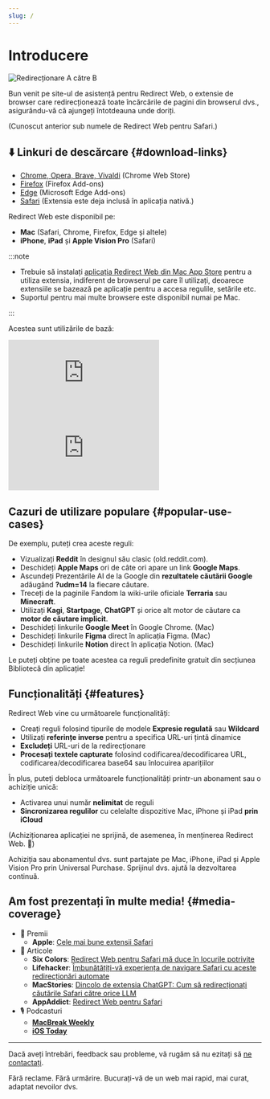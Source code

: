 ```yaml
---
slug: /
---
```



# Introducere

<div style={{display: "flex", flexDirection: "column", alignItems: "flex-start", marginBottom: "25px"}}>
  <img src="./img/redirect-a-to-b.png" style={{display: "block", minWidth: "360px", maxWidth: "500px", width: "100%", height: "auto", marginBottom: "25px"}} alt="Redirecționare A către B" />
  <ExtensionStoreLinks />
</div>

Bun venit pe site-ul de asistență pentru Redirect Web, o extensie de browser care redirecționează toate încărcările de pagini din browserul dvs., asigurându-vă că ajungeți întotdeauna unde doriți.

(Cunoscut anterior sub numele de Redirect Web pentru Safari.)

## ⬇️ Linkuri de descărcare {#download-links}

- [Chrome, Opera, Brave, Vivaldi](https://chromewebstore.google.com/detail/ffglckbhfbfmdkefdmjbhpnffkcmlhdh) (Chrome Web Store)
- [Firefox](https://addons.mozilla.org/firefox/addon/redirect-web/) (Firefox Add-ons)
- [Edge](https://microsoftedge.microsoft.com/addons/detail/hmfkakfdccgdpgemaicfgngnmflefpga) (Microsoft Edge Add-ons)
- [Safari](https://apps.apple.com/app/id1571283503) (Extensia este deja inclusă în aplicația nativă.)

Redirect Web este disponibil pe:

- **Mac** (Safari, Chrome, Firefox, Edge și altele)
- **iPhone**, **iPad** și **Apple Vision Pro** (Safari)

:::note

- Trebuie să instalați [aplicația Redirect Web din Mac App Store](https://apps.apple.com/app/id1571283503) pentru a utiliza extensia, indiferent de browserul pe care îl utilizați, deoarece extensiile se bazează pe aplicație pentru a accesa regulile, setările etc.
- Suportul pentru mai multe browsere este disponibil numai pe Mac.

:::

Acestea sunt utilizările de bază:

<iframe style={{width:"100%", aspectRatio:"9/16", height:"auto", maxHeight:"60vh", maxWidth:"35vh"}} src="https://www.youtube.com/embed/NaQ5X-v-qJU" title="Video demonstrativ iOS (YouTube)" frameborder="0" allow="accelerometer; autoplay; clipboard-write; encrypted-media; gyroscope; picture-in-picture; web-share" allowfullscreen></iframe>

<iframe style={{width:"100%", aspectRatio:"17/9", height:"auto", maxHeight:"100vh"}} src="https://www.youtube.com/embed/5eU89Gu73SQ" title="Video demonstrativ macOS (YouTube)" frameborder="0" allow="accelerometer; autoplay; clipboard-write; encrypted-media; gyroscope; picture-in-picture; web-share" allowfullscreen></iframe>

## Cazuri de utilizare populare {#popular-use-cases}

De exemplu, puteți crea aceste reguli:

- Vizualizați **Reddit** în designul său clasic (old.reddit.com).
- Deschideți **Apple Maps** ori de câte ori apare un link **Google Maps**.
- Ascundeți Prezentările AI de la Google din **rezultatele căutării Google** adăugând **?udm=14** la fiecare căutare.
- Treceți de la paginile Fandom la wiki-urile oficiale **Terraria** sau **Minecraft**.
- Utilizați **Kagi**, **Startpage**, **ChatGPT** și orice alt motor de căutare ca **motor de căutare implicit**.
- Deschideți linkurile **Google Meet** în Google Chrome. (Mac)
- Deschideți linkurile **Figma** direct în aplicația Figma. (Mac)
- Deschideți linkurile **Notion** direct în aplicația Notion. (Mac)

Le puteți obține pe toate acestea ca reguli predefinite gratuit din secțiunea Bibliotecă din aplicație!

## Funcționalități {#features}

Redirect Web vine cu următoarele funcționalități:

- Creați reguli folosind tipurile de modele **Expresie regulată** sau **Wildcard**
- Utilizați **referințe inverse** pentru a specifica URL-uri țintă dinamice
- **Excludeți** URL-uri de la redirecționare
- **Procesați textele capturate** folosind codificarea/decodificarea URL, codificarea/decodificarea base64 sau înlocuirea aparițiilor

În plus, puteți debloca următoarele funcționalități printr-un abonament sau o achiziție unică:

- Activarea unui număr **nelimitat** de reguli
- **Sincronizarea regulilor** cu celelalte dispozitive Mac, iPhone și iPad **prin iCloud**

(Achiziționarea aplicației ne sprijină, de asemenea, în menținerea Redirect Web. 🙏)

Achiziția sau abonamentul dvs. sunt partajate pe Mac, iPhone, iPad și Apple Vision Pro prin Universal Purchase. Sprijinul dvs. ajută la dezvoltarea continuă.


## Am fost prezentați în multe media! {#media-coverage}

* 🏅 Premii
    * **Apple**: [Cele mai bune extensii Safari](https://apps.apple.com/us/story/id1377753262)
* 📰 Articole
    * **Six Colors**: [Redirect Web pentru Safari mă duce în locurile potrivite](https://sixcolors.com/post/2022/11/redirect-web-for-safari-takes-me-to-the-right-places/)
    * **Lifehacker**: [Îmbunătățiți-vă experiența de navigare Safari cu aceste redirecționări automate](https://lifehacker.com/improve-your-safari-browsing-experience-with-these-auto-1849812013)
    * **MacStories**: [Dincolo de extensia ChatGPT: Cum să redirecționați căutările Safari către orice LLM](https://www.macstories.net/tutorials/beyond-chatgpts-extension-how-to-redirect-safari-searches-to-any-llm/)
    * **AppAddict**: [Redirect Web pentru Safari](https://appaddict.app/post/redirect-web-for-safari)
* 🎙️ Podcasturi
    * [**MacBreak Weekly**](https://youtu.be/I251K3L2s88?t=7427)
    * [**iOS Today**](https://youtu.be/cWkwH84b6M4?t=636)

---

Dacă aveți întrebări, feedback sau probleme, vă rugăm să nu ezitați să [ne contactați](contact-us).

Fără reclame. Fără urmărire. Bucurați-vă de un web mai rapid, mai curat, adaptat nevoilor dvs.
